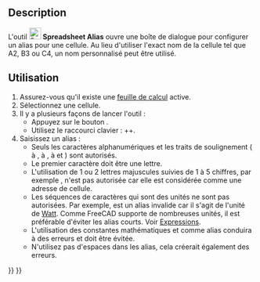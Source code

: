 <languages/>

{{Docnav/fr
|[[Spreadsheet_StyleUnderline/fr|Texte souligné]]
|[[Spreadsheet_Preferences/fr|Préférences]]
|[[Spreadsheet_Workbench/fr|Atelier Spreadsheet]]
|IconL=Spreadsheet_StyleUnderline.svg
|IconR=Preferences-spreadsheet.svg
|IconC=Workbench_Spreadsheet.svg
}}

{{GuiCommand/fr
|Name=Spreadsheet SetAlias
|Name/fr=Spreadsheet Alias
|MenuLocation=
|Workbenches=[[Spreadsheet_Workbench/fr|Spreadsheet]]
|Shortcut={{KEY|Ctrl}}+{{KEY|Maj}}+{{KEY|A}}
|Version=0.17
}}

==Description==

<div class="mw-translate-fuzzy">
L'outil [[File:Spreadsheet_SetAlias.svg|24px]] '''Spreadsheet Alias''' ouvre une boîte de dialogue pour configurer un alias pour une cellule. Au lieu d'utiliser l'exact nom de la cellule tel que A2, B3 ou C4, un nom personnalisé peut être utilisé.
</div>

<span id="Usage"></span>
==Utilisation==

# Assurez-vous qu'il existe une [[Spreadsheet_CreateSheet/fr|feuille de calcul]] active.
# Sélectionnez une cellule.
# Il y a plusieurs façons de lancer l'outil :
#* Appuyez sur le bouton {{Button|[[File:Spreadsheet_SetAlias.svg|16px]] [[Spreadsheet_SetAlias/fr|Alias]]}}.
#* Utilisez le raccourci clavier : {{KEY|Ctrl}}+{{KEY|Maj}}+{{KEY|A}}.
# Saisissez un alias :
#* Seuls les caractères alphanumériques et les traits de soulignement ({{incode|A}} à {{incode|Z}}, {{incode|a}} à {{incode|z}}, {{incode|0}} à {{incode|9}} et {{incode|_}}) sont autorisés.
#* Le premier caractère doit être une lettre.
#* L'utilisation de 1 ou 2 lettres majuscules suivies de 1 à 5 chiffres, par exemple {{incode|AB123}}, n'est pas autorisée car elle est considérée comme une adresse de cellule.
#* Les séquences de caractères qui sont des unités ne sont pas autorisées. Par exemple, {{incode|W}} est un alias invalide car il s'agit de l'unité de [https://fr.wikipedia.org/wiki/Watt Watt]. Comme FreeCAD supporte de nombreuses unités, il est préférable d'éviter les alias courts. Voir [[Expressions/fr#Unit.C3.A9s|Expressions]].
#* L'utilisation des constantes mathématiques {{incode|pi}} et {{incode|e}} comme alias conduira à des erreurs et doit être évitée.
#* N'utilisez pas d'espaces dans les alias, cela créerait également des erreurs.


{{Docnav/fr
|[[Spreadsheet_StyleUnderline/fr|Texte souligné]]
|[[Spreadsheet_Preferences/fr|Préférences]]
|[[Spreadsheet_Workbench/fr|Atelier Spreadsheet]]
|IconL=Spreadsheet_StyleUnderline.svg
|IconR=Preferences-spreadsheet.svg
|IconC=Workbench_Spreadsheet.svg
}}

{{Spreadsheet_Tools_navi{{#translation:}}}}
{{Userdocnavi{{#translation:}}}}
